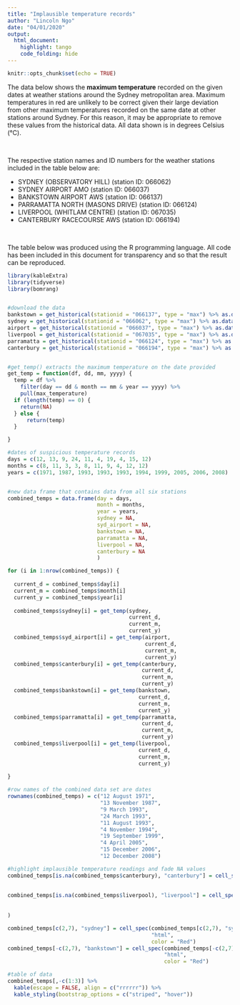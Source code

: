 ---
title: "Implausible temperature records"
author: "Lincoln Ngo"
date: "04/01/2020"
output: 
  html_document:
    highlight: tango
    code_folding: hide
---

```{r setup, include=FALSE, message=FALSE, warning = FALSE}
knitr::opts_chunk$set(echo = TRUE)
```

The data below shows the **maximum temperature** recorded on the given dates at weather stations around the Sydney metropolitan area. Maximum temperatures in red are unlikely to be correct given their large deviation from other maximum temperatures recorded on the same date at other stations around Sydney. For this reason, it may be appropriate to remove these values from the historical data. All data shown is in degrees Celsius (°C).  

<br>

The respective station names and ID numbers for the weather stations included in the table below are:

* SYDNEY (OBSERVATORY HILL) (station ID: 066062)
* SYDNEY AIRPORT AMO (station ID: 066037)
* BANKSTOWN AIRPORT AWS (station ID: 066137)
* PARRAMATTA NORTH (MASONS DRIVE) (station ID: 066124)
* LIVERPOOL (WHITLAM CENTRE) (station ID: 067035)
* CANTERBURY RACECOURSE AWS (station ID: 066194)

<br>

The table below was produced using the R programming language. All code has been included in this document for transparency and so that the result can be reproduced.


```{r read_data, message = FALSE}
library(kableExtra)
library(tidyverse)
library(bomrang)


#download the data
bankstown = get_historical(stationid = "066137", type = "max") %>% as.data.frame()
sydney = get_historical(stationid = "066062", type = "max") %>% as.data.frame()
airport = get_historical(stationid = "066037", type = "max") %>% as.data.frame()
liverpool = get_historical(stationid = "067035", type = "max") %>% as.data.frame()
parramatta = get_historical(stationid = "066124", type = "max") %>% as.data.frame()
canterbury = get_historical(stationid = "066194", type = "max") %>% as.data.frame()


#get_temp() extracts the maximum temperature on the date provided
get_temp = function(df, dd, mm, yyyy) {
  temp = df %>%
    filter(day == dd & month == mm & year == yyyy) %>%
    pull(max_temperature)
  if (length(temp) == 0) {
    return(NA)
  } else {
      return(temp)
  }

}

#dates of suspicious temperature records
days = c(12, 13, 9, 24, 11, 4, 19, 4, 15, 12)
months = c(8, 11, 3, 3, 8, 11, 9, 4, 12, 12)
years = c(1971, 1987, 1993, 1993, 1993, 1994, 1999, 2005, 2006, 2008)


#new data frame that contains data from all six stations
combined_temps = data.frame(day = days,
                            month = months,
                            year = years,
                            sydney = NA,
                            syd_airport = NA,
                            bankstown = NA,
                            parramatta = NA,
                            liverpool = NA,
                            canterbury = NA                            
                            )

for (i in 1:nrow(combined_temps)) {
  
  current_d = combined_temps$day[i]
  current_m = combined_temps$month[i]
  current_y = combined_temps$year[i]
  
  combined_temps$sydney[i] = get_temp(sydney, 
                                      current_d, 
                                      current_m, 
                                      current_y)
  combined_temps$syd_airport[i] = get_temp(airport,
                                           current_d,
                                           current_m,
                                           current_y)
  combined_temps$canterbury[i] = get_temp(canterbury,
                                          current_d,
                                          current_m,
                                          current_y)
  combined_temps$bankstown[i] = get_temp(bankstown,
                                         current_d,
                                         current_m,
                                         current_y)
  combined_temps$parramatta[i] = get_temp(parramatta,
                                          current_d,
                                          current_m,
                                          current_y)
  combined_temps$liverpool[i] = get_temp(liverpool,
                                         current_d,
                                         current_m,
                                         current_y)
  
}

#row names of the combined data set are dates
rownames(combined_temps) = c("12 August 1971",
                             "13 November 1987",
                             "9 March 1993",
                             "24 March 1993",
                             "11 August 1993",
                             "4 November 1994",
                             "19 September 1999",
                             "4 April 2005",
                             "15 December 2006",
                             "12 December 2008")

#highlight implausible temperature readings and fade NA values
combined_temps[is.na(combined_temps$canterbury), "canterbury"] = cell_spec(combined_temps[is.na(combined_temps$canterbury), "canterbury"],
                                                                           "html",
                                                                           color = "LightGrey")
combined_temps[is.na(combined_temps$liverpool), "liverpool"] = cell_spec(combined_temps[is.na(combined_temps$liverpool), "liverpool"],
                                                                         "html",
                                                                         color = "LightGrey"
)

combined_temps[c(2,7), "sydney"] = cell_spec(combined_temps[c(2,7), "sydney"],
                                             "html",
                                             color = "Red")
combined_temps[-c(2,7), "bankstown"] = cell_spec(combined_temps[-c(2,7), "bankstown"],
                                                 "html",
                                                 color = "Red")

#table of data
combined_temps[,-c(1:3)] %>% 
  kable(escape = FALSE, align = c("rrrrrr")) %>% 
  kable_styling(bootstrap_options = c("striped", "hover"))
  
  

```